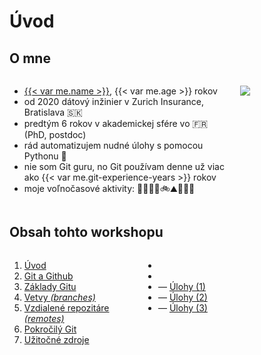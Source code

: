 # Úvod {#intro}

## O mne 
::: {.columns}
::: {.column width="72%"}
- [{{< var me.name >}}]({{< var me.website >}}), {{< var me.age >}} rokov
- od 2020 dátový inžinier v Zurich Insurance, Bratislava 🇸🇰
- predtým 6 rokov v akademickej sfére vo 🇫🇷 (PhD, postdoc)
- rád automatizujem nudné úlohy s pomocou Pythonu 🐍
- nie som Git guru, no Git používam denne už viac ako {{< var me.git-experience-years >}} rokov
- moje voľnočasové aktivity: 👨‍👩‍👧‍👦🚲⛰️🎸🎹🍺
:::
::: {.column width="28%"}
![](/assets/img/tibors.jpg){.rounded-corners}
:::
:::


## Obsah tohto workshopu

::: {.columns}
::: {.column width="40%"}
1. [Úvod](#intro)
1. [Git a Github](#git-github)
1. [Základy Gitu](#basics) 
1. [Vetvy *(branches)*](#branches)
1. [Vzdialené repozitáre *(remotes)*](#remotes)
1. [Pokročilý Git](#advanced-git)
1. [Užitočné zdroje](#links)
:::
::: {.column width="60%" .nobullets}
- &nbsp;  
- &nbsp;  
- --- [Úlohy (1)](#exercise-1-basics)
- --- [Úlohy (2)](#exercise-2-branches)
- --- [Úlohy (3)](#exercise-3-remotes)  
:::
:::
